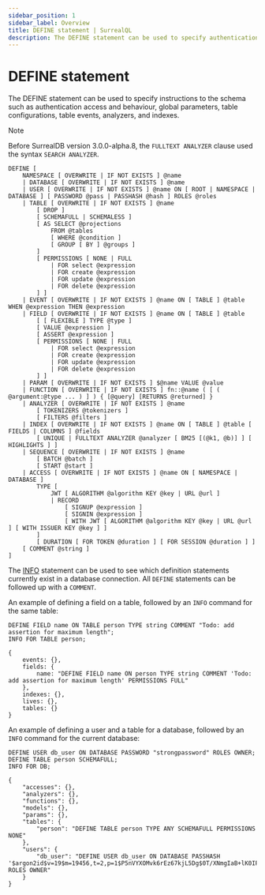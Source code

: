 ```yaml
---
sidebar_position: 1
sidebar_label: Overview
title: DEFINE statement | SurrealQL
description: The DEFINE statement can be used to specify authentication access and behaviour, global parameters, table configurations, table events, schema definitions, and indexes.
---
```


# DEFINE statement

The DEFINE statement can be used to specify instructions to the schema such as  authentication access and behaviour, global parameters, table configurations, table events, analyzers, and indexes.

> [!NOTE]
> Before SurrealDB version 3.0.0-alpha.8, the `FULLTEXT ANALYZER` clause used the syntax `SEARCH ANALYZER`.

```syntax title="SurrealQL Syntax"
DEFINE [
	NAMESPACE [ OVERWRITE | IF NOT EXISTS ] @name
	| DATABASE [ OVERWRITE | IF NOT EXISTS ] @name
	| USER [ OVERWRITE | IF NOT EXISTS ] @name ON [ ROOT | NAMESPACE | DATABASE ] [ PASSWORD @pass | PASSHASH @hash ] ROLES @roles
	| TABLE [ OVERWRITE | IF NOT EXISTS ] @name
		[ DROP ]
		[ SCHEMAFULL | SCHEMALESS ]
		[ AS SELECT @projections
			FROM @tables
			[ WHERE @condition ]
			[ GROUP [ BY ] @groups ]
		]
		[ PERMISSIONS [ NONE | FULL
			| FOR select @expression
			| FOR create @expression
			| FOR update @expression
			| FOR delete @expression
		] ]
	| EVENT [ OVERWRITE | IF NOT EXISTS ] @name ON [ TABLE ] @table WHEN @expression THEN @expression
	| FIELD [ OVERWRITE | IF NOT EXISTS ] @name ON [ TABLE ] @table
		[ [ FLEXIBLE ] TYPE @type ]
		[ VALUE @expression ]
		[ ASSERT @expression ]
		[ PERMISSIONS [ NONE | FULL
			| FOR select @expression
			| FOR create @expression
			| FOR update @expression
			| FOR delete @expression
		] ]
	| PARAM [ OVERWRITE | IF NOT EXISTS ] $@name VALUE @value
	| FUNCTION [ OVERWRITE | IF NOT EXISTS ] fn::@name ( [ ( @argument:@type ... ) ] ) { [@query] [RETURNS @returned] }
	| ANALYZER [ OVERWRITE | IF NOT EXISTS ] @name
		[ TOKENIZERS @tokenizers ]
		[ FILTERS @filters ]
	| INDEX [ OVERWRITE | IF NOT EXISTS ] @name ON [ TABLE ] @table [ FIELDS | COLUMNS ] @fields
		[ UNIQUE | FULLTEXT ANALYZER @analyzer [ BM25 [(@k1, @b)] ] [ HIGHLIGHTS ] ]
	| SEQUENCE [ OVERWRITE | IF NOT EXISTS ] @name
		[ BATCH @batch ]
		[ START @start ]
	| ACCESS [ OVERWRITE | IF NOT EXISTS ] @name ON [ NAMESPACE | DATABASE ]
		TYPE [
			JWT [ ALGORITHM @algorithm KEY @key | URL @url ]
			| RECORD
				[ SIGNUP @expression ]
				[ SIGNIN @expression ]
				[ WITH JWT [ ALGORITHM @algorithm KEY @key | URL @url ] [ WITH ISSUER KEY @key ] ]
		]
		[ DURATION [ FOR TOKEN @duration ] [ FOR SESSION @duration ] ]
    [ COMMENT @string ]
]
```

The [INFO](/docs/surrealql/statements/info) statement can be used to see which definition statements currently exist in a database connection. All `DEFINE` statements can be followed up with a `COMMENT`.

An example of defining a field on a table, followed by an `INFO` command for the same table:

```surql
DEFINE FIELD name ON TABLE person TYPE string COMMENT "Todo: add assertion for maximum length";
INFO FOR TABLE person;
```

```surql output="Response"
{
	events: {},
	fields: {
		name: "DEFINE FIELD name ON person TYPE string COMMENT 'Todo: add assertion for maximum length' PERMISSIONS FULL"
	},
	indexes: {},
	lives: {},
	tables: {}
}
```

An example of defining a user and a table for a database, followed by an `INFO` command for the current database:

```surql
DEFINE USER db_user ON DATABASE PASSWORD "strongpassword" ROLES OWNER;
DEFINE TABLE person SCHEMAFULL;
INFO FOR DB;
```

```surql output="Response"
{
    "accesses": {},
    "analyzers": {},
    "functions": {},
    "models": {},
    "params": {},
    "tables": {
        "person": "DEFINE TABLE person TYPE ANY SCHEMAFULL PERMISSIONS NONE"
    },
    "users": {
        "db_user": "DEFINE USER db_user ON DATABASE PASSHASH '$argon2id$v=19$m=19456,t=2,p=1$P5nVYXOMvk6rEz67kjL5Dg$0T/XNmgIaB+lK0IPspg1l8LruzNK96jd/PvktRCB/ww' ROLES OWNER"
    }
}
```
